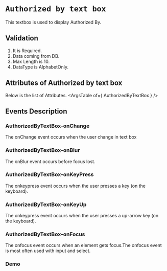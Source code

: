 <!-- Custom-MDX-Documentation.mdx -->

# `Authorized by text box`
This textbox is used to display Authorized By.
 

## Validation 
1. It is Required.
2. Data coming from DB.
3. Max Length is 10.
4. DataType is AlphabetOnly.

## Attributes of Authorized by text box
Below is the list of Attributes.
<ArgsTable of={ AuthorizedByTextBox } /> 

## Events Description

### AuthorizedByTextBox-onChange

The onChange event occurs when the user change in text box

### AuthorizedByTextBox-onBlur

The onBlur event occurs before focus lost.

### AuthorizedByTextBox-onKeyPress

The onkeypress event occurs when the user presses a key (on the keyboard).

### AuthorizedByTextBox-onKeyUp

The onkeypress event occurs when the user presses a up-arrow key (on the keyboard).

### AuthorizedByTextBox-onFocus

The onfocus event occurs when an element gets focus.The onfocus event is most often used with input and select.
### Demo

<Canvas>
<Story id="authorizedbytextbox--primary" />
</Canvas>

 